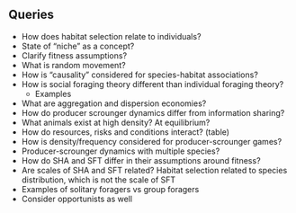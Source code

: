 ## Queries
- How does habitat selection relate to individuals?
- State of "niche" as a concept?
- Clarify fitness assumptions?
- What is random movement?
- How is "causality" considered for species-habitat associations?
- How is social foraging theory different than individual foraging theory?
	- Examples
- What are aggregation and dispersion economies?
- How do producer scrounger dynamics differ from information sharing?
- What animals exist at high density? At equilibrium?
- How do resources, risks and conditions interact? (table)
- How is density/frequency considered for producer-scrounger games?
- Producer-scrounger dynamics with multiple species?
- How do SHA and SFT differ in their assumptions around fitness?
- Are scales of SHA and SFT related? Habitat selection related to species distribution, which is not the scale of SFT
- Examples of solitary foragers vs group foragers
- Consider opportunists as well
